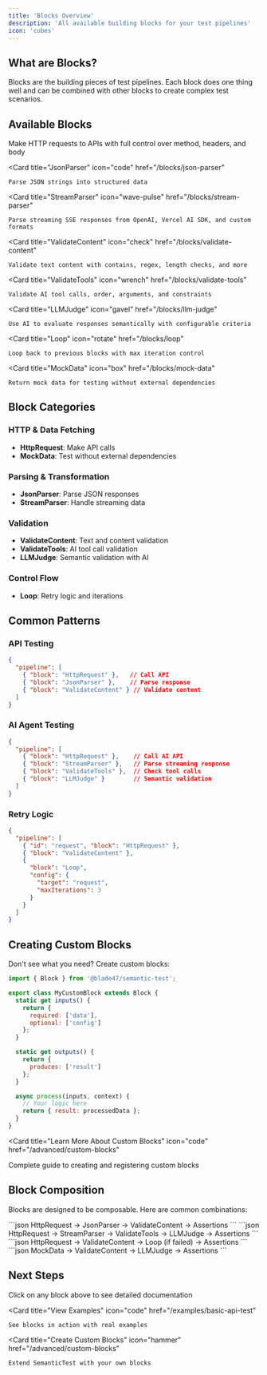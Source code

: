 ---
title: 'Blocks Overview'
description: 'All available building blocks for your test pipelines'
icon: 'cubes'
---

## What are Blocks?

Blocks are the building pieces of test pipelines. Each block does one thing well and can be combined with other blocks to create complex test scenarios.

## Available Blocks

<CardGroup cols={2}>
  <Card
    title="HttpRequest"
    icon="globe"
    href="/blocks/http-request"
  >
    Make HTTP requests to APIs with full control over method, headers, and body
  </Card>

  <Card
    title="JsonParser"
    icon="code"
    href="/blocks/json-parser"
  >
    Parse JSON strings into structured data
  </Card>

  <Card
    title="StreamParser"
    icon="wave-pulse"
    href="/blocks/stream-parser"
  >
    Parse streaming SSE responses from OpenAI, Vercel AI SDK, and custom formats
  </Card>

  <Card
    title="ValidateContent"
    icon="check"
    href="/blocks/validate-content"
  >
    Validate text content with contains, regex, length checks, and more
  </Card>

  <Card
    title="ValidateTools"
    icon="wrench"
    href="/blocks/validate-tools"
  >
    Validate AI tool calls, order, arguments, and constraints
  </Card>

  <Card
    title="LLMJudge"
    icon="gavel"
    href="/blocks/llm-judge"
  >
    Use AI to evaluate responses semantically with configurable criteria
  </Card>

  <Card
    title="Loop"
    icon="rotate"
    href="/blocks/loop"
  >
    Loop back to previous blocks with max iteration control
  </Card>

  <Card
    title="MockData"
    icon="box"
    href="/blocks/mock-data"
  >
    Return mock data for testing without external dependencies
  </Card>
</CardGroup>

## Block Categories

### HTTP & Data Fetching
- **HttpRequest**: Make API calls
- **MockData**: Test without external dependencies

### Parsing & Transformation
- **JsonParser**: Parse JSON responses
- **StreamParser**: Handle streaming data

### Validation
- **ValidateContent**: Text and content validation
- **ValidateTools**: AI tool call validation
- **LLMJudge**: Semantic validation with AI

### Control Flow
- **Loop**: Retry logic and iterations

## Common Patterns

### API Testing

```json
{
  "pipeline": [
    { "block": "HttpRequest" },   // Call API
    { "block": "JsonParser" },    // Parse response
    { "block": "ValidateContent" } // Validate content
  ]
}
```

### AI Agent Testing

```json
{
  "pipeline": [
    { "block": "HttpRequest" },    // Call AI API
    { "block": "StreamParser" },   // Parse streaming response
    { "block": "ValidateTools" },  // Check tool calls
    { "block": "LLMJudge" }        // Semantic validation
  ]
}
```

### Retry Logic

```json
{
  "pipeline": [
    { "id": "request", "block": "HttpRequest" },
    { "block": "ValidateContent" },
    {
      "block": "Loop",
      "config": {
        "target": "request",
        "maxIterations": 3
      }
    }
  ]
}
```

## Creating Custom Blocks

Don't see what you need? Create custom blocks:

```javascript
import { Block } from '@blade47/semantic-test';

export class MyCustomBlock extends Block {
  static get inputs() {
    return {
      required: ['data'],
      optional: ['config']
    };
  }

  static get outputs() {
    return {
      produces: ['result']
    };
  }

  async process(inputs, context) {
    // Your logic here
    return { result: processedData };
  }
}
```

<Card
  title="Learn More About Custom Blocks"
  icon="code"
  href="/advanced/custom-blocks"
>
  Complete guide to creating and registering custom blocks
</Card>

## Block Composition

Blocks are designed to be composable. Here are common combinations:

<AccordionGroup>
  <Accordion title="Full API Test">
    ```json
    HttpRequest → JsonParser → ValidateContent → Assertions
    ```
  </Accordion>

  <Accordion title="AI Response Validation">
    ```json
    HttpRequest → StreamParser → ValidateTools → LLMJudge → Assertions
    ```
  </Accordion>

  <Accordion title="Retry with Validation">
    ```json
    HttpRequest → ValidateContent → Loop (if failed) → Assertions
    ```
  </Accordion>

  <Accordion title="Mock Testing">
    ```json
    MockData → ValidateContent → LLMJudge → Assertions
    ```
  </Accordion>
</AccordionGroup>

## Next Steps

<CardGroup cols={3}>
  <Card
    title="Explore Each Block"
    icon="book"
  >
    Click on any block above to see detailed documentation
  </Card>

  <Card
    title="View Examples"
    icon="code"
    href="/examples/basic-api-test"
  >
    See blocks in action with real examples
  </Card>

  <Card
    title="Create Custom Blocks"
    icon="hammer"
    href="/advanced/custom-blocks"
  >
    Extend SemanticTest with your own blocks
  </Card>
</CardGroup>

